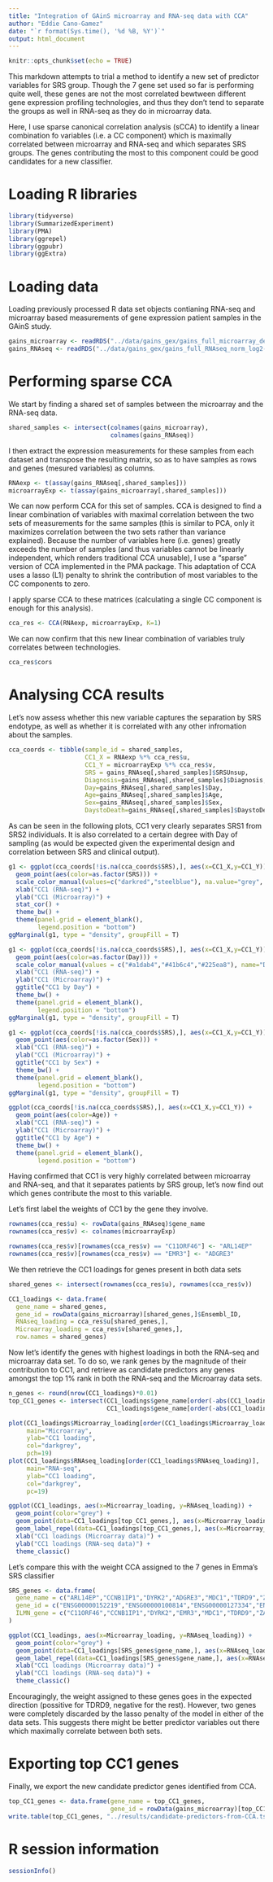 ```yaml
---
title: "Integration of GAinS microarray and RNA-seq data with CCA"
author: "Eddie Cano-Gamez"
date: "`r format(Sys.time(), '%d %B, %Y')`"
output: html_document
---
```


```r
knitr::opts_chunk$set(echo = TRUE)
```

This markdown attempts to trial a method to identify a new set of predictor variables for SRS group. Though the 7 gene set used so far is performing quite well, these genes are not the most correlated bewtween different gene expression profiling technologies, and thus they don't tend to separate the groups as well in RNA-seq as they do in microarray data.

Here, I use sparse canonical correlation analysis (sCCA) to identify a linear combination fo variables (i.e. a CC component) which is maximally correlated between microarray and RNA-seq and which separates SRS groups. The genes contributing the most to this component could be good candidates for a new classifier.

# Loading R libraries
```r
library(tidyverse)
library(SummarizedExperiment)
library(PMA)
library(ggrepel)
library(ggpubr)
library(ggExtra)
```

# Loading data
Loading previously processed R data set objects contianing RNA-seq and microarray based measurements of gene expression patient samples in the GAinS study.
```r
gains_microarray <- readRDS("../data/gains_gex/gains_full_microarray_dedup_norm_combat_average-per-gene.rds")
gains_RNAseq <- readRDS("../data/gains_gex/gains_full_RNAseq_norm_log2-cpm.rds")
```

# Performing sparse CCA
We start by finding a shared set of samples between the microarray and the RNA-seq data.
```r
shared_samples <- intersect(colnames(gains_microarray),
                            colnames(gains_RNAseq))
```

I then extract the expression measurements for these samples from each dataset and transpose the resulting matrix, so as to have samples as rows and genes (mesured variables) as columns.
```r
RNAexp <- t(assay(gains_RNAseq[,shared_samples]))
microarrayExp <- t(assay(gains_microarray[,shared_samples]))
```

We can now perform CCA for this set of samples. CCA is designed to find a linear combination of variables with maximal correlation between the two sets of measurements for the same samples (this is similar to PCA, only it maximizes correlation between the two sets rather than variance explained). Because the number of variables here (i.e. genes) greatly exceeds the number of samples (and thus variables cannot be linearly independent, which renders traditional CCA unusable), I use a "sparse" version of CCA implemented in the PMA package. This adaptation of CCA uses a lasso (L1) penalty to shrink the contribution of most variables to the CC components to zero. 

I apply sparse CCA to these matrices (calculating a single CC component is enough for this analysis).
```r
cca_res <- CCA(RNAexp, microarrayExp, K=1)
```

We can now confirm that this new linear combination of variables truly correlates between technologies.
```r
cca_res$cors
```

# Analysing CCA results
Let's now assess whether this new variable captures the separation by SRS endotype, as well as whether it is correlated with any other infromation about the samples.
```r
cca_coords <- tibble(sample_id = shared_samples,
                     CC1_X = RNAexp %*% cca_res$u,
                     CC1_Y = microarrayExp %*% cca_res$v,
                     SRS = gains_RNAseq[,shared_samples]$SRSUnsup,
                     Diagnosis=gains_RNAseq[,shared_samples]$Diagnosis,
                     Day=gains_RNAseq[,shared_samples]$Day,
                     Age=gains_RNAseq[,shared_samples]$Age,
                     Sex=gains_RNAseq[,shared_samples]$Sex,
                     DaystoDeath=gains_RNAseq[,shared_samples]$DaystoDeath)
```

As can be seen in the following plots, CC1 very clearly separates SRS1 from SRS2 individuals. It is also correlated to a certain degree with Day of sampling (as would be expected given the experimental design and correlation between SRS and clinical output).
```r
g1 <- ggplot(cca_coords[!is.na(cca_coords$SRS),], aes(x=CC1_X,y=CC1_Y)) +
  geom_point(aes(color=as.factor(SRS))) +
  scale_color_manual(values=c("darkred","steelblue"), na.value="grey", name="Endotype", labels=c("SRS1","SRS2")) +
  xlab("CC1 (RNA-seq)") +
  ylab("CC1 (Microarray)") +
  stat_cor() +
  theme_bw() +
  theme(panel.grid = element_blank(), 
        legend.position = "bottom")
ggMarginal(g1, type = "density", groupFill = T)
```

```r
g1 <- ggplot(cca_coords[!is.na(cca_coords$SRS),], aes(x=CC1_X,y=CC1_Y)) +
  geom_point(aes(color=as.factor(Day))) +
  scale_color_manual(values = c("#a1dab4","#41b6c4","#225ea8"), name="Day") +
  xlab("CC1 (RNA-seq)") +
  ylab("CC1 (Microarray)") +
  ggtitle("CC1 by Day") +
  theme_bw() +
  theme(panel.grid = element_blank(), 
        legend.position = "bottom")
ggMarginal(g1, type = "density", groupFill = T)
```

```r
g1 <- ggplot(cca_coords[!is.na(cca_coords$SRS),], aes(x=CC1_X,y=CC1_Y)) +
  geom_point(aes(color=as.factor(Sex))) +
  xlab("CC1 (RNA-seq)") +
  ylab("CC1 (Microarray)") +
  ggtitle("CC1 by Sex") +
  theme_bw() +
  theme(panel.grid = element_blank(), 
        legend.position = "bottom")
ggMarginal(g1, type = "density", groupFill = T)
```

```r
ggplot(cca_coords[!is.na(cca_coords$SRS),], aes(x=CC1_X,y=CC1_Y)) +
  geom_point(aes(color=Age)) +
  xlab("CC1 (RNA-seq)") +
  ylab("CC1 (Microarray)") +
  ggtitle("CC1 by Age") +
  theme_bw() +
  theme(panel.grid = element_blank(), 
        legend.position = "bottom")
```

Having confirmed that CC1 is very highly correlated between microarray and RNA-seq, and that it separates patients by SRS group, let's now find out which genes contribute the most to this variable.

Let's first label the weights of CC1 by the gene they involve.
```r
rownames(cca_res$u) <- rowData(gains_RNAseq)$gene_name
rownames(cca_res$v) <- colnames(microarrayExp)

rownames(cca_res$v)[rownames(cca_res$v) == "C11ORF46"] <- "ARL14EP"
rownames(cca_res$v)[rownames(cca_res$v) == "EMR3"] <- "ADGRE3"
```

We then retrieve the CC1 loadings for genes present in both data sets
```r
shared_genes <- intersect(rownames(cca_res$u), rownames(cca_res$v))

CC1_loadings <- data.frame(
  gene_name = shared_genes,
  gene_id = rowData(gains_microarray)[shared_genes,]$Ensembl_ID,
  RNAseq_loading = cca_res$u[shared_genes,],
  Microarray_loading = cca_res$v[shared_genes,],
  row.names = shared_genes)
```

Now let's identify the genes with highest loadings in both the RNA-seq and microarray data set. To do so, we rank genes by the magnitude of their contribution to CC1, and retrieve as candidate predictors any genes amongst the top 1% rank in both the RNA-seq and the Microarray data sets.
```r
n_genes <- round(nrow(CC1_loadings)*0.01)
top_CC1_genes <- intersect(CC1_loadings$gene_name[order(-abs(CC1_loadings$RNAseq_loading))][1:n_genes],
                           CC1_loadings$gene_name[order(-abs(CC1_loadings$Microarray_loading))][1:n_genes])
```

```r
plot(CC1_loadings$Microarray_loading[order(CC1_loadings$Microarray_loading)], 
     main="Microarray", 
     ylab="CC1 loading",
     col="darkgrey",
     pch=19)
plot(CC1_loadings$RNAseq_loading[order(CC1_loadings$RNAseq_loading)], 
     main="RNA-seq", 
     ylab="CC1 loading",
     col="darkgrey",
     pc=19)

ggplot(CC1_loadings, aes(x=Microarray_loading, y=RNAseq_loading)) +
  geom_point(color="grey") +
  geom_point(data=CC1_loadings[top_CC1_genes,], aes(x=Microarray_loading, y=RNAseq_loading), color="darkred") +
  geom_label_repel(data=CC1_loadings[top_CC1_genes,], aes(x=Microarray_loading, y=RNAseq_loading, label=gene_name), color="darkred") +
  xlab("CC1 loadings (Microarray data)") +
  ylab("CC1 loadings (RNA-seq data)") +
  theme_classic()
```

Let's compare this with the weight CCA assigned to the 7 genes in Emma's SRS classifier
```r
SRS_genes <- data.frame(
  gene_name = c("ARL14EP","CCNB1IP1","DYRK2","ADGRE3","MDC1","TDRD9","ZAP70"),
  gene_id = c("ENSG00000152219","ENSG00000100814","ENSG00000127334","ENSG00000131355","ENSG00000137337","ENSG00000156414","ENSG00000115085"),
  ILMN_gene = c("C11ORF46","CCNB1IP1","DYRK2","EMR3","MDC1","TDRD9","ZAP70")
)

ggplot(CC1_loadings, aes(x=Microarray_loading, y=RNAseq_loading)) +
  geom_point(color="grey") +
  geom_point(data=CC1_loadings[SRS_genes$gene_name,], aes(x=RNAseq_loading, y=Microarray_loading), color="darkred") +
  geom_label_repel(data=CC1_loadings[SRS_genes$gene_name,], aes(x=RNAseq_loading, y=Microarray_loading, label=gene_name), color="darkred") +
  xlab("CC1 loadings (Microarray data)") +
  ylab("CC1 loadings (RNA-seq data)") +
  theme_classic()
```

Encouragingly, the weight assigned to these genes goes in the expected direction (possitive for TDRD9, negative for the rest). However, two genes were completely discarded by the lasso penalty of the model in either of the data sets. This suggests there might be better predictor variables out there which maximally correlate between both sets.

# Exporting top CC1 genes
Finally, we export the new candidate predictor genes identified from CCA.
```r
top_CC1_genes <- data.frame(gene_name = top_CC1_genes,
                            gene_id = rowData(gains_microarray)[top_CC1_genes,]$Ensembl_ID)
write.table(top_CC1_genes, "../results/candidate-predictors-from-CCA.tsv", sep="\t", quote = F, row.names = F)
```

# R session information
```r
sessionInfo()
```

